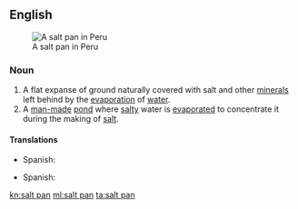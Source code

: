 ==English==
[[Image:Salineras de Maras, Maras, Perú, 2015-07-30, DD 03-07 PAN.JPG|thumb|right|A salt pan in Peru]]
===Noun===
{{en-noun}}
{{wikipedia}}

# A flat expanse of ground naturally covered with salt and other [[mineral]]s left behind by the [[evaporation]] of [[water]].
# A [[man-made]] [[pond]] where [[salty]] water is [[evaporate]]d to concentrate it during the making of [[salt]].

====Translations====
{{trans-top|A flat expanse of ground covered with salt}}
{{trans-mid}}
* Spanish: {{t|es|salinera|f}}
{{trans-bottom}}

{{trans-top|A man-made pond where salty water is evaporated}}
{{trans-mid}}
* Spanish: {{t|es|salinera|f}}
{{trans-bottom}}

[[kn:salt pan]]
[[ml:salt pan]]
[[ta:salt pan]]